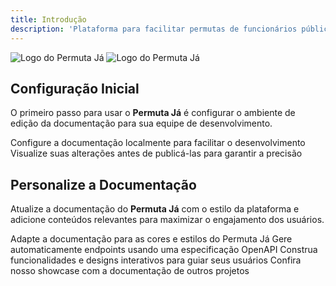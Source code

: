 ```yaml
---
title: Introdução
description: 'Plataforma para facilitar permutas de funcionários públicos em Moçambique'
---
```


<img
  className="block dark:hidden"
  src="/images/hero-light.svg"
  alt="Logo do Permuta Já"
/>
<img
  className="hidden dark:block"
  src="/images/hero-dark.svg"
  alt="Logo do Permuta Já"
/>

## Configuração Inicial

O primeiro passo para usar o **Permuta Já** é configurar o ambiente de edição da documentação para sua equipe de desenvolvimento.

<CardGroup cols={2}>
  <Card
    title="Edite a Documentação"
    icon="pen-to-square"
    href="https://mintlify.com/docs/quickstart"
  >
    Configure a documentação localmente para facilitar o desenvolvimento
  </Card>
  <Card
    title="Pré-visualize Alterações"
    icon="image"
    href="https://mintlify.com/docs/development"
  >
    Visualize suas alterações antes de publicá-las para garantir a precisão
  </Card>
</CardGroup>

## Personalize a Documentação

Atualize a documentação do **Permuta Já** com o estilo da plataforma e adicione conteúdos relevantes para maximizar o engajamento dos usuários.

<CardGroup cols={2}>
  <Card
    title="Personalizar Estilos"
    icon="palette"
    href="https://mintlify.com/docs/settings/global"
  >
    Adapte a documentação para as cores e estilos do Permuta Já
  </Card>
  <Card
    title="Referência de APIs"
    icon="code"
    href="https://mintlify.com/docs/api-playground/openapi"
  >
    Gere automaticamente endpoints usando uma especificação OpenAPI
  </Card>
  <Card
    title="Adicione Componentes"
    icon="screwdriver-wrench"
    href="https://mintlify.com/docs/components/accordion"
  >
    Construa funcionalidades e designs interativos para guiar seus usuários
  </Card>
  <Card
    title="Inspire-se"
    icon="stars"
    href="https://mintlify.com/customers"
  >
    Confira nosso showcase com a documentação de outros projetos
  </Card>
</CardGroup>
